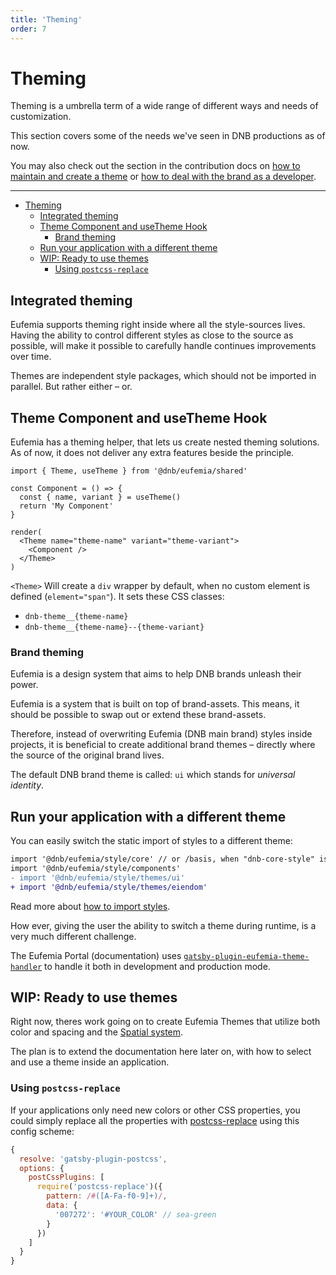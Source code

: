 ```yaml
---
title: 'Theming'
order: 7
---
```


# Theming

Theming is a umbrella term of a wide range of different ways and needs of customization.

This section covers some of the needs we've seen in DNB productions as of now.

You may also check out the section in the contribution docs on [how to maintain and create a theme](/contribute/style-guides/theming/) or [how to deal with the brand as a developer](/brand/development/).

---

- [Theming](#theming)
  - [Integrated theming](#integrated-theming)
  - [Theme Component and useTheme Hook](#theme-component-and-usetheme-hook)
    - [Brand theming](#brand-theming)
  - [Run your application with a different theme](#run-your-application-with-a-different-theme)
  - [WIP: Ready to use themes](#wip-ready-to-use-themes)
    - [Using `postcss-replace`](#using-postcss-replace)

## Integrated theming

Eufemia supports theming right inside where all the style-sources lives. Having the ability to control different styles as close to the source as possible, will make it possible to carefully handle continues improvements over time.

Themes are independent style packages, which should not be imported in parallel. But rather either – or.

## Theme Component and useTheme Hook

Eufemia has a theming helper, that lets us create nested theming solutions. As of now, it does not deliver any extra features beside the principle.

```tsx
import { Theme, useTheme } from '@dnb/eufemia/shared'

const Component = () => {
  const { name, variant } = useTheme()
  return 'My Component'
}

render(
  <Theme name="theme-name" variant="theme-variant">
    <Component />
  </Theme>
)
```

`<Theme>` Will create a `div` wrapper by default, when no custom element is defined (`element="span"`). It sets these CSS classes:

- `dnb-theme__{theme-name}`
- `dnb-theme__{theme-name}--{theme-variant}`

### Brand theming

Eufemia is a design system that aims to help DNB brands unleash their power.

Eufemia is a system that is built on top of brand-assets. This means, it should be possible to swap out or extend these brand-assets.

Therefore, instead of overwriting Eufemia (DNB main brand) styles inside projects, it is beneficial to create additional brand themes – directly where the source of the original brand lives.

The default DNB brand theme is called: `ui` which stands for _universal identity_.

## Run your application with a different theme

You can easily switch the static import of styles to a different theme:

```diff
import '@dnb/eufemia/style/core' // or /basis, when "dnb-core-style" is used
import '@dnb/eufemia/style/components'
- import '@dnb/eufemia/style/themes/ui'
+ import '@dnb/eufemia/style/themes/eiendom'
```

Read more about [how to import styles](/uilib/usage/customisation/styling/consume-styles/#importing-the-css).

How ever, giving the user the ability to switch a theme during runtime, is a very much different challenge.

The Eufemia Portal (documentation) uses [`gatsby-plugin-eufemia-theme-handler`](https://github.com/dnbexperience/eufemia/tree/main/packages/gatsby-plugin-eufemia-theme-handler) to handle it both in development and production mode.

## WIP: Ready to use themes

Right now, theres work going on to create Eufemia Themes that utilize both color and spacing and the [Spatial system](/quickguide-designer/spatial-system).

The plan is to extend the documentation here later on, with how to select and use a theme inside an application.

### Using `postcss-replace`

If your applications only need new colors or other CSS properties, you could simply replace all the properties with [postcss-replace](https://www.npmjs.com/package/postcss-replace) using this config scheme:

```js
{
  resolve: 'gatsby-plugin-postcss',
  options: {
    postCssPlugins: [
      require('postcss-replace')({
        pattern: /#([A-Fa-f0-9]+)/,
        data: {
          '007272': '#YOUR_COLOR' // sea-green
        }
      })
    ]
  }
}
```
